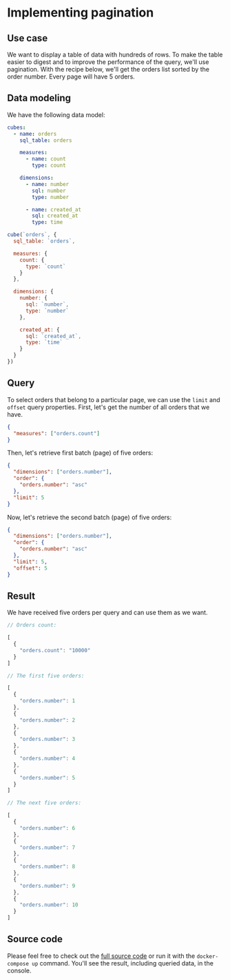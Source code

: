 # Implementing pagination

## Use case

We want to display a table of data with hundreds of rows. To make the table
easier to digest and to improve the performance of the query, we'll use
pagination. With the recipe below, we'll get the orders list sorted by the order
number. Every page will have 5 orders.

## Data modeling

We have the following data model:

<CodeTabs>

```yaml
cubes:
  - name: orders
    sql_table: orders

    measures:
      - name: count
        type: count

    dimensions:
      - name: number
        sql: number
        type: number

      - name: created_at
        sql: created_at
        type: time
```

```javascript
cube(`orders`, {
  sql_table: `orders`,

  measures: {
    count: {
      type: `count`
    }
  },

  dimensions: {
    number: {
      sql: `number`,
      type: `number`
    },

    created_at: {
      sql: `created_at`,
      type: `time`
    }
  }
})
```

</CodeTabs>

## Query

To select orders that belong to a particular page, we can use the `limit` and
`offset` query properties. First, let's get the number of all orders that we
have.

```json
{
  "measures": ["orders.count"]
}
```

Then, let's retrieve first batch (page) of five orders:

```json
{
  "dimensions": ["orders.number"],
  "order": {
    "orders.number": "asc"
  },
  "limit": 5
}
```

Now, let's retrieve the second batch (page) of five orders:

```json
{
  "dimensions": ["orders.number"],
  "order": {
    "orders.number": "asc"
  },
  "limit": 5,
  "offset": 5
}
```

## Result

We have received five orders per query and can use them as we want.

```javascript
// Orders count:

[
  {
    "orders.count": "10000"
  }
]
```

```javascript
// The first five orders:

[
  {
    "orders.number": 1
  },
  {
    "orders.number": 2
  },
  {
    "orders.number": 3
  },
  {
    "orders.number": 4
  },
  {
    "orders.number": 5
  }
]
```

```javascript
// The next five orders:

[
  {
    "orders.number": 6
  },
  {
    "orders.number": 7
  },
  {
    "orders.number": 8
  },
  {
    "orders.number": 9
  },
  {
    "orders.number": 10
  }
]
```

## Source code

Please feel free to check out the
[full source code](https://github.com/cube-js/cube/tree/master/examples/recipes/pagination)
or run it with the `docker-compose up` command. You'll see the result, including
queried data, in the console.

